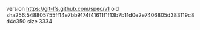 version https://git-lfs.github.com/spec/v1
oid sha256:548805755ff14e7bb9174f41611f1f13b7b11d0e2e7406805d383119c8d4c350
size 3334
